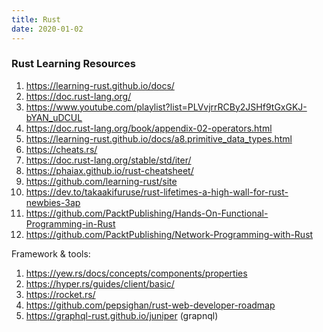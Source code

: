 ```yaml
---
title: Rust
date: 2020-01-02
---
```


### Rust Learning Resources
1. https://learning-rust.github.io/docs/
2. https://doc.rust-lang.org/
3. https://www.youtube.com/playlist?list=PLVvjrrRCBy2JSHf9tGxGKJ-bYAN_uDCUL
4. https://doc.rust-lang.org/book/appendix-02-operators.html
5. https://learning-rust.github.io/docs/a8.primitive_data_types.html
6. https://cheats.rs/
7. https://doc.rust-lang.org/stable/std/iter/
8. https://phaiax.github.io/rust-cheatsheet/
9. https://github.com/learning-rust/site
10. https://dev.to/takaakifuruse/rust-lifetimes-a-high-wall-for-rust-newbies-3ap
11. https://github.com/PacktPublishing/Hands-On-Functional-Programming-in-Rust
   12. https://github.com/PacktPublishing/Network-Programming-with-Rust

Framework & tools:
1. https://yew.rs/docs/concepts/components/properties
2. https://hyper.rs/guides/client/basic/
3. https://rocket.rs/
4. https://github.com/pepsighan/rust-web-developer-roadmap
5. https://graphql-rust.github.io/juniper (grapnql)
